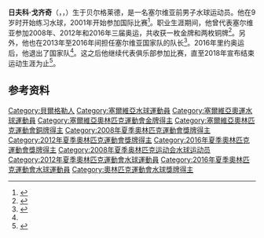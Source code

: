 {{bots|deny=InternetArchiveBot}}
{{NoteTA|G1=Sports|G2=Aquatics}}
{{Infobox sportsperson
|name = 日夫科·戈齐奇
|image = 
|nationality = {{SRB}}
|birth_date = {{Birth date and age|1982|8|22|df=y}}
|birth_place = {{YUG}}[[塞爾維亞社會主義共和國|塞爾維亞社會主義共和國]][[贝尔格莱德|贝尔格莱德]]
|height = {{convert|1.93|m|ftin|abbr=on}}
|weight = {{convert|107|kg|lb|abbr=on}}
|country = {{SRB}}
|sport = [[水球|水球]]
|club = 
|medaltemplates=
{{MedalCompetition|男子[[水球|水球]]}}
{{MedalCountry|{{SRB}}}}
{{MedalCompetition|[[奥林匹克运动会|奥林匹克运动会]]}}
{{MedalGold|[[2016年夏季奥林匹克运动会|2016 里约热内卢]]|[[2016年夏季奥林匹克运动会水球比赛|团体]]}}
{{MedalBronze|[[2008年夏季奥林匹克运动会|2008 北京]]|[[2008年夏季奥林匹克运动会水球比赛|团体]]}}
{{MedalBronze|[[2012年夏季奥林匹克运动会|2012 伦敦]]|[[2012年夏季奥林匹克运动会水球比赛|团体]]}}
{{MedalCompetition|[[世界游泳锦标赛|世界游泳锦标赛]]}}
{{MedalGold|[[2009年世界游泳锦标赛|2009 罗马]]|[[2009年世界游泳锦标赛水球比赛|团体]]}}
{{MedalGold|[[2015年世界游泳锦标赛|2015 喀山]]|[[2015年世界游泳锦标赛水球比赛|团体]]}}
{{MedalSilver|[[2011年世界游泳锦标赛|2011 上海]]|[[2011年世界游泳锦标赛水球比赛|团体]]}}
{{MedalCompetition|[[世界水球聯賽|世界水球聯賽]]}}
{{MedalGold|[[2007年世界男子水球聯賽|2007 柏林]]|}}
{{MedalGold|[[2008年世界男子水球聯賽|2008 热那亚]]|}}
{{MedalGold|[[2010年世界男子水球聯賽|2010 尼什]]|}}
{{MedalGold|[[2011年世界男子水球聯賽|2011 佛罗伦萨]]|}}
{{MedalGold|[[2013年世界男子水球聯賽|2013 车里雅宾斯克]]|}}
{{MedalGold|[[2014年世界男子水球聯賽|2014 迪拜]]|}}
{{MedalGold|[[2015年世界男子水球聯賽|2015 贝加莫]]|}}
{{MedalGold|[[2016年世界男子水球聯賽|2016 惠州]]|}}
{{MedalBronze|[[2009年世界男子水球聯賽|2009 波德戈里察]]|}}
{{MedalCompetition|[[水球世界盃|水球世界盃]]}}
{{MedalGold|[[2010年水球世界盃|2010 奥拉迪亚]]|}}
{{MedalCompetition|[[欧洲水球锦标赛|欧洲水球锦标赛]]}}
{{MedalGold|2006 贝尔格莱德|}}
{{MedalGold|2012 埃因霍温|}}
{{MedalGold|2014 布达佩斯|}}
{{MedalGold|2016 贝尔格莱德|}}
{{MedalBronze|2010 萨格勒布|}}
{{MedalCompetition|[[地中海运动会|地中海运动会]]}}
{{MedalGold|[[2009年地中海运动会|2009 佩斯卡拉]]|团体}}
{{MedalCountry|{{SCG}}}}
{{MedalCompetition|[[世界水球聯賽|世界水球聯賽]]}}
{{MedalGold|[[2005年世界男子水球聯賽|2005 贝尔格莱德]]|}}
{{MedalGold|[[2006年世界男子水球聯賽|2006 雅典]]|}}
{{MedalCompetition|[[水球世界盃|水球世界盃]]}}
{{MedalGold|[[2006年水球世界盃|2006 布达佩斯]]|}}
{{MedalCompetition|[[欧洲水球锦标赛|欧洲水球锦标赛]]}}
{{MedalGold|2003 克拉尼|}}
}}
'''日夫科·戈齐奇'''（{{lang-sr-Latn|Živko Gocić}}，{{lang-sr-Cyrl|Живко Гоцић}}，{{bd|1982年|8月22日||}}）生于贝尔格莱德，是一名塞尔维亚前男子水球运动员。他在9岁时开始练习水球，2001年开始参加国际比赛<ref name="fina">{{cite web|url=https://www.fina.org/athletes/zivko-gocic|title=Živko Gocic|work=[[国际游泳联合会|FINA]]|accessdate=2021-02-19|archiveurl=https://web.archive.org/web/20201104225649/https://www.fina.org/athletes/zivko-gocic|archivedate=2020-11-04}}</ref>。职业生涯期间，他曾代表塞尔维亚参加2008年、2012年和2016年三届奥运，共收获一枚金牌和两枚铜牌<ref>{{cite web|url=https://www.sports-reference.com/olympics/athletes/go/zivko-gocic-1.html|title=Živko Gocić|work=Sport Reference|accessdate=2021-02-19|archiveurl=https://web.archive.org/web/20200418000120/https://www.sports-reference.com/olympics/athletes/go/zivko-gocic-1.html|archivedate=2020-04-18}}</ref>。另外，他也在2013年至2016年间担任塞尔维亚国家队的队长<ref>{{cite web|url=http://results.nbcolympics.com/athletes/athlete=gocic-zivko-1156054/index.html|title=Zivko Gocic|work=NBC Olympics|accessdate=2021-02-19|archiveurl=https://web.archive.org/web/20161019033736/http://results.nbcolympics.com/athletes/athlete=gocic-zivko-1156054/index.html|archivedate=2016-10-19}}</ref>。2016年里约奥运后，他退出了国家队<ref name="fina"/>。这之后他继续代表俱乐部参加比赛，直至2018年宣布结束运动生涯为止<ref>{{cite web|url=https://www.rts.rs/page/rts/sr/Dijaspora/story/1518/vesti/4224025/zivko-gocic-pobeda-u-svakom-smislu-ali-ne-i-po-svaku-cenu-.html|script-title=sr:Živko Gocić: Pobeda u svakom smislu, ali ne i po svaku cenu|publisher={{lang|sr|Radio Televizija Srbije}}|date=2021-01-17|accessdate=2021-02-19|archiveurl=https://archive.is/bVqX3|archivedate=2021-02-19}}</ref>。

==参考资料==
{{commons category|Živko Gocić}}
{{reflist}}

{{2016年奧運會男子水球塞爾維亞參賽名單}}

{{DEFAULTSORT:Gocic, Zivko}}
[[Category:貝爾格勒人|Category:貝爾格勒人]]
[[Category:塞爾維亞水球運動員|Category:塞爾維亞水球運動員]]
[[Category:塞爾維亞奧運水球運動員|Category:塞爾維亞奧運水球運動員]]
[[Category:塞爾維亞奧林匹克運動會金牌得主|Category:塞爾維亞奧林匹克運動會金牌得主]]
[[Category:塞爾維亞奧林匹克運動會銅牌得主|Category:塞爾維亞奧林匹克運動會銅牌得主]]
[[Category:2008年夏季奧林匹克運動會獎牌得主|Category:2008年夏季奧林匹克運動會獎牌得主]]
[[Category:2012年夏季奧林匹克運動會獎牌得主|Category:2012年夏季奧林匹克運動會獎牌得主]]
[[Category:2016年夏季奧林匹克運動會獎牌得主|Category:2016年夏季奧林匹克運動會獎牌得主]]
[[Category:2008年夏季奥林匹克运动会水球运动员|Category:2008年夏季奥林匹克运动会水球运动员]]
[[Category:2012年夏季奧林匹克運動會水球運動員|Category:2012年夏季奧林匹克運動會水球運動員]]
[[Category:2016年夏季奧林匹克運動會水球運動員|Category:2016年夏季奧林匹克運動會水球運動員]]
[[Category:奧林匹克運動會水球獎牌得主|Category:奧林匹克運動會水球獎牌得主]]